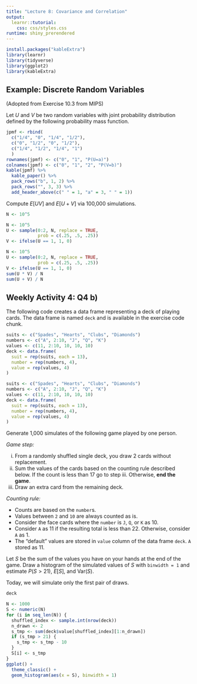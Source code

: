 ```yaml
---
title: "Lecture 8: Covariance and Correlation"
output: 
  learnr::tutorial:
    css: css/styles.css
runtime: shiny_prerendered
---
```



```r
install.packages("kableExtra")
library(learnr)
library(tidyverse)
library(ggplot2)
library(kableExtra)
```


## Example: Discrete Random Variables


(Adopted from Exercise 10.3 from MIPS)

Let $U$ and $V$ be two random variables with joint probability distribution defined by the following probability mass function.


```r
jpmf <- rbind(
  c("1/4", "0", "1/4", "1/2"),
  c("0", "1/2", "0", "1/2"),
  c("1/4", "1/2", "1/4", "1")
  )
rownames(jpmf) <- c("0", "1", "P(U=a)")
colnames(jpmf) <- c("0", "1", "2", "P(V=b)")
kable(jpmf) %>%
  kable_paper() %>%
  pack_rows("b", 1, 2) %>%
  pack_rows("", 3, 3) %>%
  add_header_above(c(" " = 1, "a" = 3, " " = 1))
```


Compute $E[UV]$ and $E[U+V]$ via 100,000 simulations.

```r
N <- 10^5


```

```r
N <- 10^5
U <- sample(0:2, N, replace = TRUE,
            prob = c(.25, .5, .25))
V <- ifelse(U == 1, 1, 0)

```

```r
N <- 10^5
U <- sample(0:2, N, replace = TRUE,
            prob = c(.25, .5, .25))
V <- ifelse(U == 1, 1, 0)
sum(U * V) / N
sum(U + V) / N
```


## Weekly Activity 4: Q4 b)

The following code creates a data frame representing
a deck of playing cards. The data frame is named `deck` and is available in the exercise code chunk.

```r
suits <- c("Spades", "Hearts", "Clubs", "Diamonds")
numbers <- c("A", 2:10, "J", "Q", "K")
values <- c(11, 2:10, 10, 10, 10)
deck <- data.frame(
  suit = rep(suits, each = 13),
  number = rep(numbers, 4),
  value = rep(values, 4)
)
```

```r
suits <- c("Spades", "Hearts", "Clubs", "Diamonds")
numbers <- c("A", 2:10, "J", "Q", "K")
values <- c(11, 2:10, 10, 10, 10)
deck <- data.frame(
  suit = rep(suits, each = 13),
  number = rep(numbers, 4),
  value = rep(values, 4)
)
```


Generate 1,000 simulates of the following game played by one person.

_Game step:_

i. From a randomly shuffled single deck, you draw 2 cards without replacement.
ii. Sum the values of the cards based on the counting rule described below. If the count is less than $17$ go to step iii. Otherwise, __end the game__.
iii. Draw an extra card from the remaining deck. 

  
_Counting rule:_

+ Counts are based on the `number`s.
+ Values between `2` and `10` are always counted as is.
+ Consider the face cards where the `number` is `J`, `Q`, or `K` as $10$.
+ Consider `A` as $11$ if the resulting total is less than $22$. Otherwise, consider `A` as $1$.
+ The "default" values are stored in `value` column of the data frame `deck`. `A` stored as $11$.

Let $S$ be the sum of the values you have on your hands at the end of the game. Draw a histogram of the simulated values of $S$ with `binwidth = 1` and estimate $P(S>21)$, $E[S]$, and $\text{Var}(S)$.

Today, we will simulate only the first pair of draws.

```r
deck
```


```r
N <- 1000
S <- numeric(N)
for (i in seq_len(N)) {
  shuffled_index <- sample.int(nrow(deck))
  n_drawn <- 2
  s_tmp <- sum(deck$value[shuffled_index][1:n_drawn])
  if (s_tmp > 21) {
    s_tmp <- s_tmp - 10
  }
  S[i] <- s_tmp
}
ggplot() +
  theme_classic() +
  geom_histogram(aes(x = S), binwidth = 1)
```
